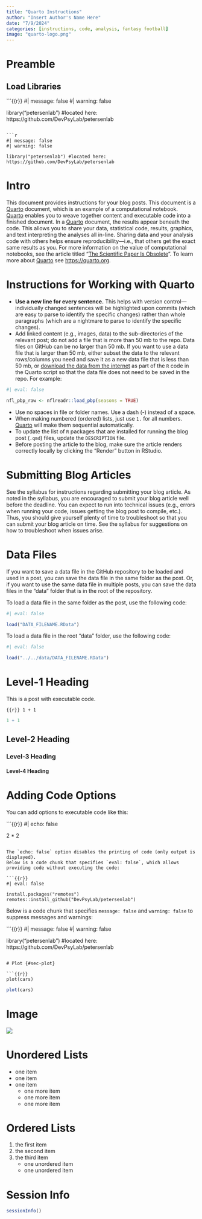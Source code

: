 ```yaml
---
title: "Quarto Instructions"
author: "Insert Author's Name Here"
date: "7/9/2024"
categories: [instructions, code, analysis, fantasy football]
image: "quarto-logo.png"
---
```


# Preamble {#sec-preamble}

## Load Libraries {#sec-loadLibraries}

```{{r}}
#| message: false
#| warning: false

library("petersenlab") #located here: https://github.com/DevPsyLab/petersenlab
```

```r
#| message: false
#| warning: false

library("petersenlab") #located here: https://github.com/DevPsyLab/petersenlab
```

# Intro {#sec-intro}

This document provides instructions for your blog posts.
This document is a [Quarto](https://quarto.org) document, which is an example of a computational notebook.
[Quarto](https://quarto.org) enables you to weave together content and executable code into a finished document.
In a [Quarto](https://quarto.org) document, the results appear beneath the code.
This allows you to share your data, statistical code, results, graphics, and text interpreting the analyses all in-line.
Sharing data and your analysis code with others helps ensure reproducibility—i.e., that others get the exact same results as you.
For more information on the value of computational notebooks, see the article titled "[The Scientific Paper Is Obsolete](https://www.theatlantic.com/science/archive/2018/04/the-scientific-paper-is-obsolete/556676/)".
To learn more about [Quarto](https://quarto.org) see <https://quarto.org>.

# Instructions for Working with Quarto {#sec-quartoInstructions}

- **Use a new line for every sentence.** 
This helps with version control—individually changed sentences will be highlighted upon commits (which are easy to parse to identify the specific changes) rather than whole paragraphs (which are a nightmare to parse to identify the specific changes).
- Add linked content (e.g., images, data) to the sub-directories of the relevant post; do not add a file that is more than 50 mb to the repo.
Data files on GitHub can be no larger than 50 mb.
If you want to use a data file that is larger than 50 mb, either subset the data to the relevant rows/columns you need and save it as a new data file that is less than 50 mb, or [download the data from the internet](https://isaactpetersen.github.io/Fantasy-Football-Analytics-Textbook/download-football-data.html) as part of the `R` code in the Quarto script so that the data file does not need to be saved in the repo.
For example:
```r
#| eval: false

nfl_pbp_raw <- nflreadr::load_pbp(seasons = TRUE)
```
- Use no spaces in file or folder names.
Use a dash (-) instead of a space.
- When making numbered (ordered) lists, just use `1. ` for all numbers.
[Quarto](https://quarto.org) will make them sequential automatically.
- To update the list of `R` packages that are installed for running the blog post (`.qmd`) files, update the `DESCRIPTION` file.
- Before posting the article to the blog, make sure the article renders correctly locally by clicking the "Render" button in RStudio.

# Submitting Blog Articles {#sec-submitBlogArticles}

See the syllabus for instructions regarding submitting your blog article.
As noted in the syllabus, you are encouraged to submit your blog article well before the deadline.
You can expect to run into technical issues (e.g., errors when running your code, issues getting the blog post to compile, etc.).
Thus, you should give yourself plenty of time to troubleshoot so that you can submit your blog article on time.
See the syllabus for suggestions on how to troubleshoot when issues arise.

# Data Files {#sec-dataFiles}

If you want to save a data file in the GitHub repository to be loaded and used in a post, you can save the data file in the same folder as the post.
Or, if you want to use the same data file in multiple posts, you can save the data files in the "data" folder that is in the root of the repository.

To load a data file in the same folder as the post, use the following code:

```r
#| eval: false

load("DATA_FILENAME.RData")
```

To load a data file in the root "data" folder, use the following code:

```r
#| eval: false

load("../../data/DATA_FILENAME.RData")
```

# Level-1 Heading {#sec-level1Heading}

This is a post with executable code.

```{{r}}
1 + 1
```

```r
1 + 1
```

## Level-2 Heading {#sec-level2Heading}

### Level-3 Heading {#sec-level3Heading}

#### Level-4 Heading {#sec-level4Heading}

# Adding Code Options {#sec-addCodeOptions}

You can add options to executable code like this:

```{{r}}
#| echo: false

2 * 2
```

The `echo: false` option disables the printing of code (only output is displayed).
Below is a code chunk that specifies `eval: false`, which allows providing code without executing the code:

```{{r}}
#| eval: false

install.packages("remotes")
remotes::install_github("DevPsyLab/petersenlab")
```

Below is a code chunk that specifies `message: false` and `warning: false` to suppress messages and warnings:

```{{r}}
#| message: false
#| warning: false

library("petersenlab") #located here: https://github.com/DevPsyLab/petersenlab
```

# Plot {#sec-plot}

```{{r}}
plot(cars)
```

```r
plot(cars)
```

# Image {#sec-image}

![](quarto-logo.png)

# Unordered Lists {#sec-unorderedLists}

- one item
- one item
- one item
    - one more item
    - one more item
    - one more item

# Ordered Lists {#sec-orderedLists}

1. the first item
2. the second item
3. the third item
    - one unordered item
    - one unordered item

# Session Info {#sec-sessionInfo}

```r
sessionInfo()
```